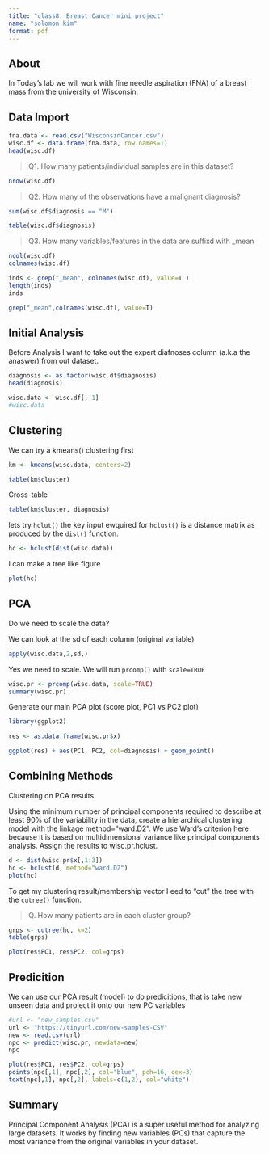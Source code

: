 ```yaml
---
title: "class8: Breast Cancer mini project"
name: "solomon kim"
format: pdf
---
```


## About 

In Today's lab we will work with fine needle aspiration (FNA) of a breast mass from the university of Wisconsin. 


## Data Import 

```r
fna.data <- read.csv("WisconsinCancer.csv")
wisc.df <- data.frame(fna.data, row.names=1)
head(wisc.df)
```

> Q1. How many patients/individual samples are in this dataset? 

```r
nrow(wisc.df)
```

> Q2. How many of the observations have a malignant diagnosis?

```r

sum(wisc.df$diagnosis == "M")

table(wisc.df$diagnosis)

```
> Q3. How many variables/features in the data are suffixd with _mean

```r
ncol(wisc.df)
colnames(wisc.df)
```
```r
inds <- grep("_mean", colnames(wisc.df), value=T )
length(inds)
inds
```


```r
grep("_mean",colnames(wisc.df), value=T) 
```



## Initial Analysis 

Before Analysis I want to take out the expert diafnoses column (a.k.a the anaswer) from out dataset. 

```r
diagnosis <- as.factor(wisc.df$diagnosis)
head(diagnosis)
```

```r
wisc.data <- wisc.df[,-1]
#wisc.data
```

## Clustering 

We can try a kmeans() clustering first 

```r
km <- kmeans(wisc.data, centers=2)
```
```r
table(km$cluster)
```

Cross-table


```r
table(km$cluster, diagnosis)
```

lets try `hclut()` the key input ewquired for `hclust()` is a distance matrix as produced by the `dist()` function. 

```r
hc <- hclust(dist(wisc.data))

```

I can make a tree like figure 

```r
plot(hc)
```



## PCA

Do we need to scale the data? 

We can look at the sd of each column (original variable)

```r
apply(wisc.data,2,sd,)
```

Yes we need to scale. We will run `prcomp()` with `scale=TRUE`

```r
wisc.pr <- prcomp(wisc.data, scale=TRUE)
summary(wisc.pr)
```

Generate our main PCA plot (score plot, PC1 vs PC2 plot)

```r
library(ggplot2)

res <- as.data.frame(wisc.pr$x)

```

```r
ggplot(res) + aes(PC1, PC2, col=diagnosis) + geom_point()
```

## Combining Methods

Clustering on PCA results

Using the minimum number of principal components required to describe at least 90% of the variability in the data, create a hierarchical clustering model with the linkage method="ward.D2". We use Ward’s criterion here because it is based on multidimensional variance like principal components analysis. Assign the results to wisc.pr.hclust.

```r
d <- dist(wisc.pr$x[,1:3])
hc <- hclust(d, method="ward.D2")
plot(hc)

```

To get my clustering result/membership vector I eed to "cut" the tree with the `cutree()` function. 


> Q. How many patients are in each cluster group? 


```r
grps <- cutree(hc, k=2)
table(grps)
```

```r
plot(res$PC1, res$PC2, col=grps)
```


## Predicition

We can use our PCA result (model) to do predicitions, that is take new unseen data and project it onto our new PC variables 



```r
#url <- "new_samples.csv"
url <- "https://tinyurl.com/new-samples-CSV"
new <- read.csv(url)
npc <- predict(wisc.pr, newdata=new)
npc
```


```r
plot(res$PC1, res$PC2, col=grps)
points(npc[,1], npc[,2], col="blue", pch=16, cex=3)
text(npc[,1], npc[,2], labels=c(1,2), col="white")
```


## Summary 

Principal Component Analysis (PCA) is a super useful method for analyzing large datasets. It works by finding new variables (PCs) that capture the most variance from the original variables in your dataset. 






